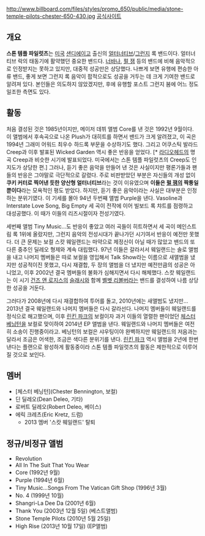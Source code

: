 http://www.billboard.com/files/styles/promo_650/public/media/stone-temple-pilots-chester-650-430.jpg
[http://stonetemplepilots.com/ 공식사이트]

== 개요 ==
'''스톤 템플 파일럿츠'''는 [[미국]] [[샌디에이고]] 출신의 [[얼터너티브]]/[[그런지]] 록 밴드이다.
얼터너티브 락의 태동기에 활약했던 중요한 밴드다. [[너바나]], [[펄 잼]] 등의 밴드에 비해 음악적으로 인정받지는 못하고 있지만, 대중적 성공만은 상당했다. 나쁘게 보면 유행에 편승한 아류 밴드, 좋게 보면 그런지 록 음악이 팝적으로도 성공을 거두는 데 크게 기여한 밴드로 알려져 있다. 본인들은 의도하지 않았겠지만, 후에 유행할 포스트 그런지 붐에 어느 정도 일조한 측면도 있다.

== 활동 ==
처음 결성된 것은 1985년이지만, 메이저 데뷔 앨범 Core를 낸 것은 1992년 9월이다. 이 앨범에서 후속곡으로 나온 Plush가 대히트를 하면서 밴드가 크게 알려졌고, 이 곡은 1994년 그래미 어워드 최우수 하드록 부문을 수상하기도 했다. 그리고 어쿠스틱 발라드 Creep과 이후 발표된 Wicked Garden 역시 좋은 반응을 얻었다. [* [[라디오헤드]]의 명곡 Creep과 비슷한 시기에 발표되었다. 미국에서는 스톤 템플 파일럿츠의 Creep도 인지도가 상당한 편.] 그러나, 듣기 좋은 음악을 만들어 낸 것은 사실이지만 평론가들과 팬들의 반응은 그야말로 극단적으로 갈렸다. 주로 비판받았던 부분은 자신들의 개성 없이 '''쿠키 커터로 찍어낸 듯한 양산형 얼터너티브'''라는 것이 이유였으며 '''이들은 [[펄 잼]]의 짝퉁일 뿐이다'''라는 모욕적인 평도 받았다. 하지만, 듣기 좋은 음악이라는 사실은 대부분은 인정하는 분위기였다. 이 기세를 몰아 94년 두번째 앨범 Purple을 낸다. Vasoline과 Interstate Love Song, Big Empty 세 곡이 전작에 이어 빌보드 록 챠트를 점령하고 대성공했다. 이 때가 이들의 리즈시절이자 전성기였다.

세번째 앨범 Tiny Music...도 반응이 좋았고 여러 곡들이 히트하면서 세 곡이 메인스트림 록 1위에 올랐지만, 그런지 음악의 전성시대가 끝나가던 시기여서 반응이 예전만 못했다. 더 큰 문제는 보컬 스캇 웨일랜드는 마약으로 제정신이 아닐 때가 많았고 밴드의 또다른 중추인 딜레오 형제와 계속 대립했다. 97년 이들은 갈라서서 웨일랜드는 솔로 앨범을 내고 나머지 멤버들은 따로 보컬을 영입해서 Talk Show라는 이름으로 새앨범을 냈지만 성공적이진 못했고, 다시 재결합, 두 장의 앨범을 더 냈지만 예전만큼의 성공은 아니었고, 이후 2002년 결국 멤버들의 불화가 심해지면서 다시 해체했다. 스캇 웨일랜드는 이 시기 [[건즈 앤 로지스]]의 [[슬래시]]와 함께 [[벨벳 리볼버]]라는 밴드를 결성하여 나름 상당한 성공을 거둔다.

그러다가 2008년에 다시 재결합하여 투어를 돌고, 2010년에는 새앨범도 냈지만... 2013년 결국 웨일랜드와 나머지 멤버들은 다시 갈라선다. 나머지 멤버들이 웨일랜드를 정식으로 해고했으며, 이후 [[린킨 파크]]의 보컬이자 과거 이들의 열렬한 팬이었던 [[체스터 베닝턴]]을 보컬로 맞이하여 2014년 EP 앨범을 낸다. 웨일랜드와 나머지 멤버들은 여전히 소송이 진행중이라고. 베닝턴의 보컬은 샤우팅이야 완벽하지만 웨일랜드의 저음과는 달라서 조금은 어색한, 조금은 색다른 분위기를 낸다. [[린킨 파크]] 역시 앨범을 2년에 한번 낸다는 플랜으로 왕성하게 활동중이라 스톤 템플 파일럿츠의 활동은 제한적으로 이루어질 것으로 보인다.

== 멤버 ==
* [체스터 베닝턴](Chester Bennington, 보컬)
* 딘 딜레오(Dean Deleo, 기타)
* 로버트 딜레오(Robert Deleo, 베이스)
* 에릭 크레츠(Eric Kretz, 드럼)
** 2013 멤버 '스캇 웨일랜드' 탈퇴



== 정규/비정규 앨범 ==
* Revolution
* All In The Suit That You Wear
* Core (1992년 9월)
* Purple (1994년 6월)
* Tiny Music...Songs From The Vatican Gift Shop (1996년 3월)
* No. 4 (1999년 10월)
* Shangri-La Dee Da (2001년 6월)
* Thank You (2003년 12월 5일) (베스트앨범)
* Stone Temple Pilots (2010년 5월 25일)
* High Rise (2013년 10월 17일) (EP앨범)
